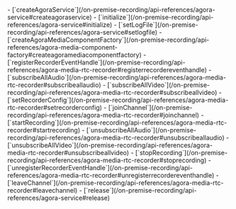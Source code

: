 <PlatformWrapper platform="linux-cpp">
- [`createAgoraService`](/on-premise-recording/api-references/agora-service#createagoraservice)
- [`initialize`](/on-premise-recording/api-references/agora-service#initialize)
- [`setLogFile`](/on-premise-recording/api-references/agora-service#setlogfile)
- [`createAgoraMediaComponentFactory`](/on-premise-recording/api-references/agora-media-component-factory#createagoramediacomponentfactory)
- [`registerRecorderEventHandle`](/on-premise-recording/api-references/agora-media-rtc-recorder#registerrecordereventhandle)
- [`subscribeAllAudio`](/on-premise-recording/api-references/agora-media-rtc-recorder#subscribeallaudio)
- [`subscribeAllVideo`](/on-premise-recording/api-references/agora-media-rtc-recorder#subscribeallvideo)
- [`setRecorderConfig`](/on-premise-recording/api-references/agora-media-rtc-recorder#setrecorderconfig)
- [`joinChannel`](/on-premise-recording/api-references/agora-media-rtc-recorder#joinchannel)
- [`startRecording`](/on-premise-recording/api-references/agora-media-rtc-recorder#startrecording)
- [`unsubscribeAllAudio`](/on-premise-recording/api-references/agora-media-rtc-recorder#unsubscribeallaudio)
- [`unsubscribeAllVideo`](/on-premise-recording/api-references/agora-media-rtc-recorder#unsubscribeallvideo)
- [`stopRecording`](/on-premise-recording/api-references/agora-media-rtc-recorder#stoprecording)
- [`unregisterRecorderEventHandle`](/on-premise-recording/api-references/agora-media-rtc-recorder#unregisterrecordereventhandle)
- [`leaveChannel`](/on-premise-recording/api-references/agora-media-rtc-recorder#leavechannel)
- [`release`](/on-premise-recording/api-references/agora-service#release)
</PlatformWrapper>